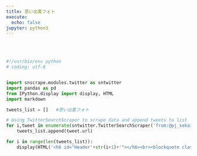 ```yaml
---
title: 思い出夏フォト
execute:
  echo: false
jupyter: python3
---
```


<br>
<br>

```python


#!/usr/bin/env python
# coding: utf-8


import snscrape.modules.twitter as sntwitter
import pandas as pd
from IPython.display import display, HTML
import markdown

tweets_list = []   #思い出夏フォト

# Using TwitterSearchScraper to scrape data and append tweets to list
for i,tweet in enumerate(sntwitter.TwitterSearchScraper('from:@pj_sekai 思い出夏フォト since:1660106010').get_items()):
    tweets_list.append(tweet.url)

for i in range(len(tweets_list)):
    display(HTML('<h6 id="Header'+str(i+1)+'"></h6><br><blockquote class="twitter-tweet" style="height:50px"><a href="'+tweets_list[len(tweets_list)-i-1]+'"></a></blockquote> <script async src="https://platform.twitter.com/widgets.js" charset="utf-8"></script>'))

```
